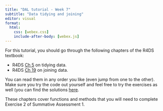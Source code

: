 ```yaml
---
title: "DAL tutorial - Week 7"
subtitle: "Data tidying and joining"
editor: visual
format: 
  html:
    css: [webex.css]
    include-after-body: [webex.js]
---
```


For this tutorial, you should go through the following chapters of the R4DS textbook:

-   R4DS [Ch 5](https://r4ds.hadley.nz/data-tidy) on tidying data.
-   R4DS [Ch 19](https://r4ds.hadley.nz/joins) on joining data.

You can read them in any order you like (even jump from one to the other). Make sure you try the code out yourself and feel free to try the exercises as well (you can find the solutions [here](https://jrnold.github.io/r4ds-exercise-solutions/).

These chapters cover functions and methods that you will need to complete Exercise 2 of Summative Assessment 1.
